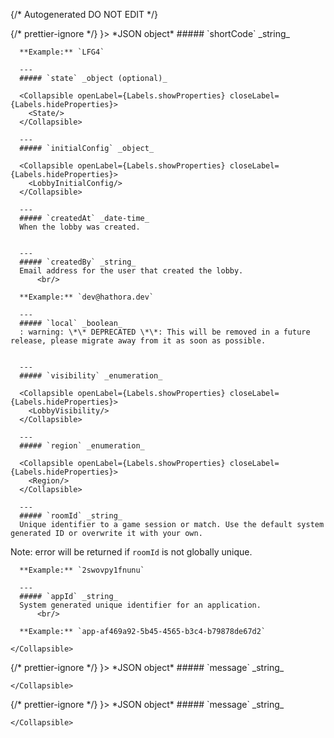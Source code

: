 {/* Autogenerated DO NOT EDIT  */}


<TabbedSection tabLabel='Status Code'>
  {/* prettier-ignore */}
  <Tab title={<StatusCode code={"200"} />}>
    *JSON object*
    <Collapsible openLabel={Labels.showProperties} closeLabel={Labels.hideProperties} defaultOpen={true}>
      ##### `shortCode` _string_
          <br/>

      **Example:** `LFG4`
        
      ---
      ##### `state` _object (optional)_

      <Collapsible openLabel={Labels.showProperties} closeLabel={Labels.hideProperties}>
        <State/>
      </Collapsible>
        
      ---
      ##### `initialConfig` _object_

      <Collapsible openLabel={Labels.showProperties} closeLabel={Labels.hideProperties}>
        <LobbyInitialConfig/>
      </Collapsible>
        
      ---
      ##### `createdAt` _date-time_
      When the lobby was created.
          
        
      ---
      ##### `createdBy` _string_
      Email address for the user that created the lobby.
          <br/>

      **Example:** `dev@hathora.dev`
        
      ---
      ##### `local` _boolean_
      : warning: \*\* DEPRECATED \*\*: This will be removed in a future release, please migrate away from it as soon as possible.
          
        
      ---
      ##### `visibility` _enumeration_

      <Collapsible openLabel={Labels.showProperties} closeLabel={Labels.hideProperties}>
        <LobbyVisibility/>
      </Collapsible>
        
      ---
      ##### `region` _enumeration_

      <Collapsible openLabel={Labels.showProperties} closeLabel={Labels.hideProperties}>
        <Region/>
      </Collapsible>
        
      ---
      ##### `roomId` _string_
      Unique identifier to a game session or match. Use the default system generated ID or overwrite it with your own.
Note: error will be returned if `roomId` is not globally unique.
          <br/>

      **Example:** `2swovpy1fnunu`
        
      ---
      ##### `appId` _string_
      System generated unique identifier for an application.
          <br/>

      **Example:** `app-af469a92-5b45-4565-b3c4-b79878de67d2`
        
    </Collapsible>
  </Tab>
  {/* prettier-ignore */}
  <Tab title={<StatusCode code={"404"} />}>
    *JSON object*
    <Collapsible openLabel={Labels.showProperties} closeLabel={Labels.hideProperties} defaultOpen={true}>
      ##### `message` _string_
          
        
    </Collapsible>
  </Tab>
  {/* prettier-ignore */}
  <Tab title={<StatusCode code={"422"} />}>
    *JSON object*
    <Collapsible openLabel={Labels.showProperties} closeLabel={Labels.hideProperties} defaultOpen={true}>
      ##### `message` _string_
          
        
    </Collapsible>
  </Tab>
</TabbedSection>
